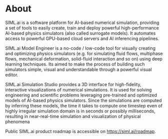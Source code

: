 # About

SIML.ai is a software platform for AI-based numerical simulation, providing a set of tools to easily create, 
train and deploy powerful high-performance AI-based physics simulators (also called surrogate models). It automates 
access to powerful GPU-based cloud servers and AI inferencing pipelines.

SIML.ai Model Engineer is a no-code / low-code tool for visually creating and optimizing physics simulators 
(e.g. for simulating fluid flows, multiphase flows, mechanical deformation, solid-fluid interaction and so on) 
using deep learning techniques. Its aimed to make the process of building such simulators simple, 
visual and understandable through a powerful visual editor.

SIML.ai Simulation Studio provides a 3D interface for high-fidelity, interactive visualizations of numerical simulations. 
It is used for solving engineering and scientific problems leveraging pre-trained and optimized models of AI-based 
physics simulators. Since the simulations are computed by inferring these models, the time it takes to compute one timestep even of highly irregular simulation domain is in seconds or possibly milliseconds, resulting in near-real-time simulation and visualization of physical phenomena

Public SIML.ai product roadmap is accessible on https://siml.ai/roadmap.
